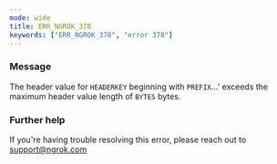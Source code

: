 ```yaml
---
mode: wide
title: ERR_NGROK_378
keywords: ["ERR_NGROK_378", "error 378"]
---
```



### Message

The header value for `HEADERKEY` beginning with `PREFIX`...' exceeds the maximum header value length of `BYTES` bytes.

<ErrorDetails />

### Further help

If you're having trouble resolving this error, please reach out to [support@ngrok.com](mailto:support@ngrok.com?subject=Help%20with%20ERR_NGROK_378)
